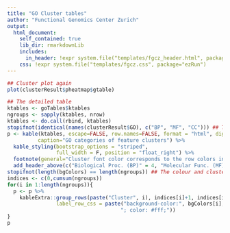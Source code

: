 ```yaml
---
title: "GO Cluster tables"
author: "Functional Genomics Center Zurich"
output: 
  html_document:
    self_contained: true
    lib_dir: rmarkdownLib
    includes:
      in_header: !expr system.file("templates/fgcz_header.html", package="ezRun")
    css: !expr system.file("templates/fgcz.css", package="ezRun")
---
```


```r
## Cluster plot again
plot(clusterResult$pheatmap$gtable)
```

```r
## The detailed table
ktables <- goTables$ktables
ngroups <- sapply(ktables, nrow)
ktables <- do.call(rbind, ktables)
stopifnot(identical(names(clusterResult$GO), c("BP", "MF", "CC"))) ## The order matters
p <- kable(ktables, escape=FALSE, row.names=FALSE, format = "html", digits=4,
          caption="GO categories of feature clusters") %>%
  kable_styling(bootstrap_options = "striped",
                full_width = F, position = "float_right") %>%
  footnote(general="Cluster font color corresponds to the row colors in the heatmap plot.") %>%
  add_header_above(c("Biological Proc. (BP)" = 4, "Molecular Func. (MF)" = 4, "Cellular Comp. (CC)" = 4))
stopifnot(length(bgColors) == length(ngroups)) ## The colour and clusters should match.
indices <- c(0,cumsum(ngroups))
for(i in 1:length(ngroups)){
  p <- p %>% 
    kableExtra::group_rows(paste("Cluster", i), indices[i]+1, indices[i+1],
                label_row_css = paste("background-color:", bgColors[i], 
                                     "; color: #fff;"))
}
p
```